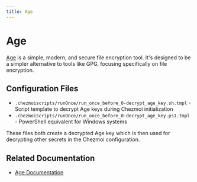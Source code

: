 ```yaml
---
title: Age
---
```


# Age

[Age](https://age-encryption.org/) is a simple, modern, and secure file encryption tool. It's designed to be a simpler alternative to tools like GPG, focusing specifically on file encryption.

## Configuration Files

- `.chezmoiscripts/runOnce/run_once_before_0-decrypt_age_key.sh.tmpl` - Script template to decrypt Age keys during Chezmoi initialization
- `.chezmoiscripts/runOnce/run_once_before_0-decrypt_age_key.ps1.tmpl` - PowerShell equivalent for Windows systems

These files both create a decrypted Age key which is then used for decrypting other secrets in the Chezmoi configuration.

## Related Documentation

- [Age Documentation](https://age-encryption.org/)
